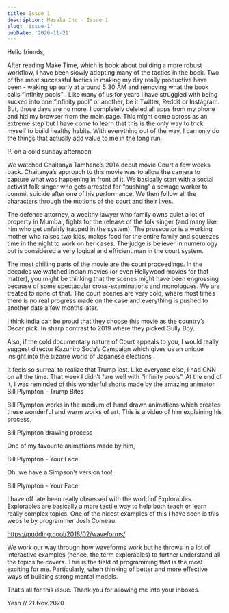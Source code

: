 ```yaml
---
title: Issue 1
description: Masala Inc - Issue 1
slug: 'issue-1'
pubDate: '2020-11-21'
---
```

Hello friends,

After reading Make Time, which is book about building a more robust workflow, I have been slowly adopting many of the tactics in the book. Two of the most successful tactics in making my day really productive have been - waking up early at around 5:30 AM and removing what the book calls “infinity pools” . Like many of us for years I have struggled with being sucked into one “infinity pool” or another, be it Twitter, Reddit or Instagram. But, those days are no more. I completely deleted all apps from my phone and hid my browser from the main page. This might come across as an extreme step but I have come to learn that this is the only way to trick myself to build healthy habits. With everything out of the way, I can only do the things that actually add value to me in the long run.

P. on a cold sunday afternoon

We watched Chaitanya Tamhane’s 2014 debut movie Court a few weeks back. Chaitanya’s approach to this movie was to allow the camera to capture what was happening in front of it. We basically start with a social activist folk singer who gets arrested for “pushing” a sewage worker to commit suicide after one of his performance. We then follow all the characters through the motions of the court and their lives.

The defence attorney, a wealthy lawyer who family owns quiet a lot of property in Mumbai, fights for the release of the folk singer (and many like him who get unfairly trapped in the system). The prosecutor is a working mother who raises two kids, makes food for the entire family and squeezes time in the night to work on her cases. The judge is believer in numerology but is considered a very logical and efficient man in the court system.

The most chilling parts of the movie are the court proceedings. In the decades we watched Indian movies (or even Hollywood movies for that matter), you might be thinking that the scenes might have been engrossing because of some spectacular cross-examinations and monologues. We are treated to none of that. The court scenes are very cold, where most times there is no real progress made on the case and everything is pushed to another date a few months later.

I think India can be proud that they choose this movie as the country’s Oscar pick. In sharp contrast to 2019 where they picked Gully Boy.

Also, if the cold documentary nature of Court appeals to you, I would really suggest director Kazuhiro Soda’s Campaign which gives us an unique insight into the bizarre world of Japanese elections .

It feels so surreal to realize that Trump lost. Like everyone else, I had CNN on all the time. That week I didn’t fare well with “infinity pools”. At the end of it, I was reminded of this wonderful shorts made by the amazing animator Bill Plympton - Trump Bites

Bill Plympton works in the medium of hand drawn animations which creates these wonderful and warm works of art. This is a video of him explaining his process,

Bill Plympton drawing process

One of my favourite animations made by him,

Bill Plympton - Your Face

Oh, we have a Simpson’s version too!

Bill Plympton - Your Face

I have off late been really obsessed with the world of Explorables. Explorables are basically a more tactile way to help both teach or learn really complex topics. One of the nicest examples of this I have seen is this website by programmer Josh Comeau.

https://pudding.cool/2018/02/waveforms/

We work our way through how waveforms work but he throws in a lot of interactive examples (hence, the term explorables) to further understand all the topics he covers. This is the field of programming that is the most exciting for me. Particularly, when thinking of better and more effective ways of building strong mental models.

That’s all for this issue. Thank you for allowing me into your inboxes.

Yesh // 21.Nov.2020